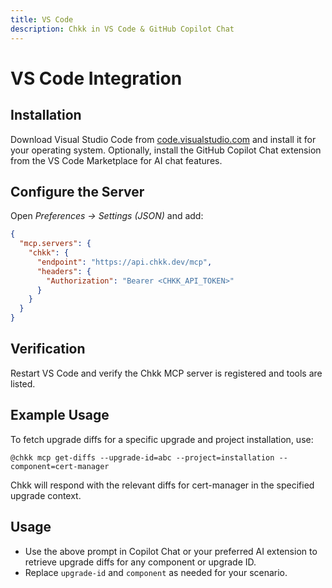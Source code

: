```yaml
---
title: VS Code
description: Chkk in VS Code & GitHub Copilot Chat
---
```


# VS Code Integration

## Installation

Download Visual Studio Code from [code.visualstudio.com](https://code.visualstudio.com/) and install it for your operating system. Optionally, install the GitHub Copilot Chat extension from the VS Code Marketplace for AI chat features.

## Configure the Server

Open *Preferences → Settings (JSON)* and add:

```json
{
  "mcp.servers": {
    "chkk": {
      "endpoint": "https://api.chkk.dev/mcp",
      "headers": {
        "Authorization": "Bearer <CHKK_API_TOKEN>"
      }
    }
  }
}
```

## Verification

Restart VS Code and verify the Chkk MCP server is registered and tools are listed.

## Example Usage

To fetch upgrade diffs for a specific upgrade and project installation, use:

```
@chkk mcp get-diffs --upgrade-id=abc --project=installation --component=cert-manager
```

Chkk will respond with the relevant diffs for cert-manager in the specified upgrade context.

## Usage

- Use the above prompt in Copilot Chat or your preferred AI extension to retrieve upgrade diffs for any component or upgrade ID.
- Replace `upgrade-id` and `component` as needed for your scenario.
